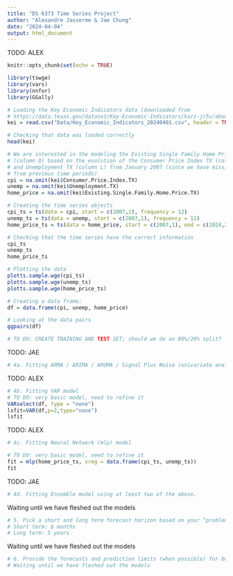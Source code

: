 ```yaml
---
title: "DS 6373 Time Series Project"
author: "Alexandre Jasserme & Jae Chung"
date: "2024-04-04"
output: html_document
---
```


TODO: ALEX
```r
knitr::opts_chunk$set(echo = TRUE)

library(tswge)
library(vars)
library(nnfor)
library(GGally)

# Loading the Key Economic Indicators data (downloaded from 
# https://data.texas.gov/dataset/Key-Economic-Indicators/karz-jr5v/about_data)
kei = read.csv("Data/Key_Economic_Indicators_20240401.csv", header = TRUE)

# Checking that data was loaded correctly
head(kei)

# We are interested in the modeling the Existing Single Family Home Price TX 
# (column Q) based on the evolution of the Consumer Price Index TX (column G) 
# and Unemployment TX (column L) from January 2007 (since we have missing data 
# from previous time periods)
cpi = na.omit(kei$Consumer.Price.Index.TX)
unemp = na.omit(kei$Unemployment.TX)
home_price = na.omit(kei$Existing.Single.Family.Home.Price.TX)

# Creating the time series objects 
cpi_ts = ts(data = cpi, start = c(2007,1), frequency = 12)
unemp_ts = ts(data = unemp, start = c(2007,1), frequency = 12)
home_price_ts = ts(data = home_price, start = c(2007,1), end = c(2024,2), frequency = 12)

# Checking that the time series have the correct information
cpi_ts
unemp_ts
home_price_ts

# Plotting the data
plotts.sample.wge(cpi_ts)
plotts.sample.wge(unemp_ts)
plotts.sample.wge(home_price_ts)

# Creating a data frame:
df = data.frame(cpi, unemp, home_price)

# Looking at the data pairs
ggpairs(df)

# TO DO: CREATE TRAINING AND TEST SET; should we do an 80%/20% split?
```

TODO: JAE
```r
# 4a. Fitting ARMA / ARIMA / ARUMA / Signal Plus Noise (univariate analysis)
```

TODO: ALEX
```r
# 4b. Fitting VAR model
# TO DO: very basic model, need to refine it
VARselect(df, type = "none")
lsfit=VAR(df,p=2,type="none")
lsfit
```

TODO: ALEX
```r
# 4c. Fitting Neural Network (mlp) model

# TO DO: very basic model, need to refine it
fit = mlp(home_price_ts, xreg = data.frame(cpi_ts, unemp_ts))
fit
```

TODO: JAE
```r
# 4d. Fitting Ensemble model using at least two of the above. 
```

Waiting until we have fleshed out the models
```r
# 5. Pick a short and long term forecast horizon based on your “problem” from part 3 above and compare all models with the ASE and the rolling window RMSE for both the short and long term forecasts 
# Short term: 6 months
# Long term: 5 years

```

Waiting until we have fleshed out the models
```r
# 6. Provide the forecasts and prediction limits (when possible) for both the short and long term forecasts. 
# Waiting until we have fleshed out the models
```